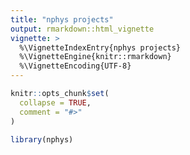 ```yaml
---
title: "nphys projects"
output: rmarkdown::html_vignette
vignette: >
  %\VignetteIndexEntry{nphys projects}
  %\VignetteEngine{knitr::rmarkdown}
  %\VignetteEncoding{UTF-8}
---
```


```r
knitr::opts_chunk$set(
  collapse = TRUE,
  comment = "#>"
)
```

```r
library(nphys)
```
